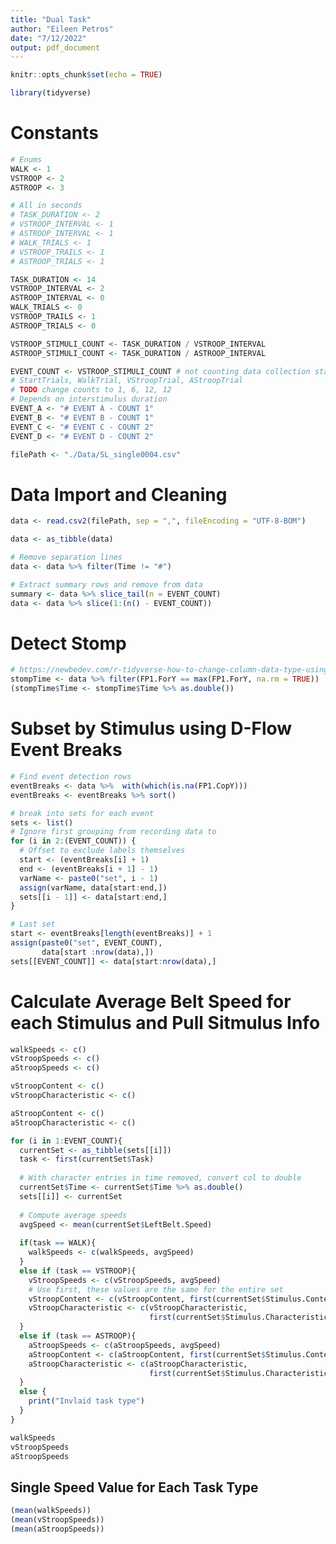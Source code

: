 ```yaml
---
title: "Dual Task"
author: "Eileen Petros"
date: "7/12/2022"
output: pdf_document
---
```


```r
knitr::opts_chunk$set(echo = TRUE)

library(tidyverse)
```

# Constants
```r
# Enums
WALK <- 1
VSTROOP <- 2
ASTROOP <- 3

# All in seconds
# TASK_DURATION <- 2
# VSTROOP_INTERVAL <- 1
# ASTROOP_INTERVAL <- 1
# WALK_TRIALS <- 1
# VSTROOP_TRAILS <- 1
# ASTROOP_TRIALS <- 1

TASK_DURATION <- 14
VSTROOP_INTERVAL <- 2
ASTROOP_INTERVAL <- 0
WALK_TRIALS <- 0
VSTROOP_TRAILS <- 1
ASTROOP_TRIALS <- 0

VSTROOP_STIMULI_COUNT <- TASK_DURATION / VSTROOP_INTERVAL
ASTROOP_STIMULI_COUNT <- TASK_DURATION / ASTROOP_INTERVAL

EVENT_COUNT <- VSTROOP_STIMULI_COUNT # not counting data collection start 
# StartTrials, WalkTrial, VStroopTrial, AStroopTrial
# TODO change counts to 1, 6, 12, 12
# Depends on interstimulus duration 
EVENT_A <- "# EVENT A - COUNT 1"
EVENT_B <- "# EVENT B - COUNT 1"
EVENT_C <- "# EVENT C - COUNT 2"
EVENT_D <- "# EVENT D - COUNT 2"

filePath <- "./Data/SL_single0004.csv"
```


# Data Import and Cleaning
```r
data <- read.csv2(filePath, sep = ",", fileEncoding = "UTF-8-BOM")

data <- as_tibble(data)

# Remove separation lines
data <- data %>% filter(Time != "#")

# Extract summary rows and remove from data
summary <- data %>% slice_tail(n = EVENT_COUNT)
data <- data %>% slice(1:(n() - EVENT_COUNT))
```

# Detect Stomp

```r
# https://newbedev.com/r-tidyverse-how-to-change-column-data-type-using-pipes-with-least-typing
stompTime <- data %>% filter(FP1.ForY == max(FP1.ForY, na.rm = TRUE))
(stompTime$Time <- stompTime$Time %>% as.double())
```

# Subset by Stimulus using D-Flow Event Breaks
```r
# Find event detection rows
eventBreaks <- data %>%  with(which(is.na(FP1.CopY)))
eventBreaks <- eventBreaks %>% sort()

# break into sets for each event 
sets <- list()
# Ignore first grouping from recording data to 
for (i in 2:(EVENT_COUNT)) {
  # Offset to exclude labels themselves
  start <- (eventBreaks[i] + 1) 
  end <- (eventBreaks[i + 1] - 1)
  varName <- paste0("set", i - 1)
  assign(varName, data[start:end,])
  sets[[i - 1]] <- data[start:end,]
}

# Last set
start <- eventBreaks[length(eventBreaks)] + 1
assign(paste0("set", EVENT_COUNT), 
       data[start :nrow(data),])
sets[[EVENT_COUNT]] <- data[start:nrow(data),]

```

# Calculate Average Belt Speed for each Stimulus and Pull Sitmulus Info
```r
walkSpeeds <- c()
vStroopSpeeds <- c()
aStroopSpeeds <- c()

vStroopContent <- c()
vStroopCharacteristic <- c()

aStroopContent <- c()
aStroopCharacteristic <- c()

for (i in 1:EVENT_COUNT){
  currentSet <- as_tibble(sets[[i]])
  task <- first(currentSet$Task)
  
  # With character entries in time removed, convert col to double
  currentSet$Time <- currentSet$Time %>% as.double()
  sets[[i]] <- currentSet
  
  # Compute average speeds
  avgSpeed <- mean(currentSet$LeftBelt.Speed)
  
  if(task == WALK){
    walkSpeeds <- c(walkSpeeds, avgSpeed)
  }
  else if (task == VSTROOP){
    vStroopSpeeds <- c(vStroopSpeeds, avgSpeed)
    # Use first, these values are the same for the entire set
    vStroopContent <- c(vStroopContent, first(currentSet$Stimulus.Content)) 
    vStroopCharacteristic <- c(vStroopCharacteristic, 
                               first(currentSet$Stimulus.Characteristic))
  }
  else if (task == ASTROOP){
    aStroopSpeeds <- c(aStroopSpeeds, avgSpeed)
    aStroopContent <- c(aStroopContent, first(currentSet$Stimulus.Content))
    aStroopCharacteristic <- c(aStroopCharacteristic, 
                               first(currentSet$Stimulus.Characteristic))
  }
  else {
    print("Invlaid task type")
  }
}

walkSpeeds
vStroopSpeeds
aStroopSpeeds
```
## Single Speed Value for Each Task Type
```r
(mean(walkSpeeds))
(mean(vStroopSpeeds))
(mean(aStroopSpeeds))
```
